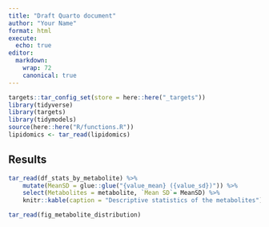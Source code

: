 ```yaml
---
title: "Draft Quarto document"
author: "Your Name"
format: html
execute:
  echo: true
editor: 
  markdown: 
    wrap: 72
    canonical: true
---
```


```r
targets::tar_config_set(store = here::here("_targets"))
library(tidyverse)
library(targets)
library(tidymodels)
source(here::here("R/functions.R"))
lipidomics <- tar_read(lipidomics)
```

## Results

```r
tar_read(df_stats_by_metabolite) %>% 
    mutate(MeanSD = glue::glue("{value_mean} ({value_sd})")) %>% 
    select(Metabolites = metabolite, `Mean SD`= MeanSD) %>% 
    knitr::kable(caption = "Descriptive statistics of the metabolites")
```

```r
tar_read(fig_metabolite_distribution)
```

